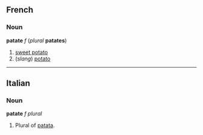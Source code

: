 ==French==
===Noun===
'''patate''' ''f'' (''plural'' '''patates''')

#[[sweet potato]]
#(''slang'') [[potato]]

----
==Italian==
===Noun===
'''patate''' ''f plural''

#Plural of [[patata#Italian|patata]].